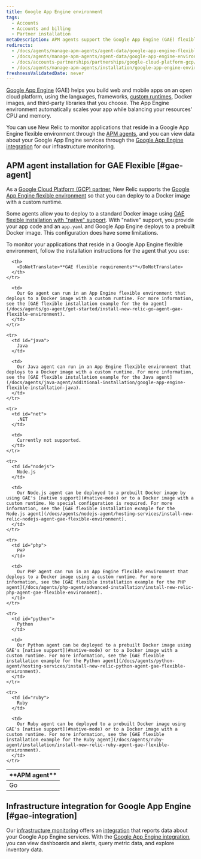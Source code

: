 ```yaml
---
title: Google App Engine environment
tags:
  - Accounts
  - Accounts and billing
  - Partner installation
metaDescription: APM agents support the Google App Engine (GAE) flexible environment to build web and mobile apps on an open cloud platform.
redirects:
  - /docs/agents/manage-apm-agents/agent-data/google-app-engine-flexible-environment
  - /docs/agents/manage-apm-agents/agent-data/google-app-engine-environment
  - /docs/accounts-partnerships/partnerships/google-cloud-platform-gcp/google-app-engine-environment
  - /docs/agents/manage-apm-agents/installation/google-app-engine-environment
freshnessValidatedDate: never
---
```


[Google App Engine](https://cloud.google.com/appengine/) (GAE) helps you build web and mobile apps on an open cloud platform, using the languages, frameworks, [custom runtimes](https://cloud.google.com/appengine/docs/flexible/custom-runtimes/), Docker images, and third-party libraries that you choose. The App Engine environment automatically scales your app while balancing your resources' CPU and memory.

You can use New Relic to monitor applications that reside in a Google App Engine flexible environment through the [APM agents](#gae-agent), and you can view data about your Google App Engine services through the [Google App Engine integration](#gae-integration) for our infrastructure monitoring.

## APM agent installation for GAE Flexible [#gae-agent]

As a [Google Cloud Platform (GCP) partner](https://newrelic.com/partner/gcp), New Relic supports the [Google App Engine flexible environment](https://cloud.google.com/appengine/docs/flexible/) so that you can deploy to a Docker image with a custom runtime.

Some agents allow you to deploy to a standard Docker image using [GAE flexible installation with "native" support](https://cloud.google.com/appengine/docs/flexible/). With "native" support, you provide your app code and an `app.yaml` and Google App Engine deploys to a prebuilt Docker image. This configuration does have some limitations.

To monitor your applications that reside in a Google App Engine flexible environment, follow the installation instructions for the <InlinePopover type="apm" /> agent that you use:

<table>
  <thead>
    <tr>
      <th style={{ width: "150px" }}>
        <DoNotTranslate>**APM agent**</DoNotTranslate>
      </th>

      <th>
        <DoNotTranslate>**GAE flexible requirements**</DoNotTranslate>
      </th>
    </tr>
  </thead>

  <tbody>
    <tr>
      <td id="go">
        Go
      </td>

      <td>
        Our Go agent can run in an App Engine flexible environment that deploys to a Docker image with a custom runtime. For more information, see the [GAE flexible installation example for the Go agent](/docs/agents/go-agent/get-started/install-new-relic-go-agent-gae-flexible-environment).
      </td>
    </tr>

    <tr>
      <td id="java">
        Java
      </td>

      <td>
        Our Java agent can run in an App Engine flexible environment that deploys to a Docker image with a custom runtime. For more information, see the [GAE flexible installation example for the Java agent](/docs/agents/java-agent/additional-installation/google-app-engine-flexible-installation-java).
      </td>
    </tr>

    <tr>
      <td id="net">
        .NET
      </td>

      <td>
        Currently not supported.
      </td>
    </tr>

    <tr>
      <td id="nodejs">
        Node.js
      </td>

      <td>
        Our Node.js agent can be deployed to a prebuilt Docker image by using GAE's [native support](#native-mode) or to a Docker image with a custom runtime. No special configuration is required. For more information, see the [GAE flexible installation example for the Node.js agent](/docs/agents/nodejs-agent/hosting-services/install-new-relic-nodejs-agent-gae-flexible-environment).
      </td>
    </tr>

    <tr>
      <td id="php">
        PHP
      </td>

      <td>
        Our PHP agent can run in an App Engine flexible environment that deploys to a Docker image using a custom runtime. For more information, see the [GAE flexible installation example for the PHP agent](/docs/agents/php-agent/advanced-installation/install-new-relic-php-agent-gae-flexible-environment).
      </td>
    </tr>

    <tr>
      <td id="python">
        Python
      </td>

      <td>
        Our Python agent can be deployed to a prebuilt Docker image using GAE's [native support](#native-mode) or to a Docker image with a custom runtime. For more information, see the [GAE flexible installation example for the Python agent](/docs/agents/python-agent/hosting-services/install-new-relic-python-agent-gae-flexible-environment).
      </td>
    </tr>

    <tr>
      <td id="ruby">
        Ruby
      </td>

      <td>
        Our Ruby agent can be deployed to a prebuilt Docker image using GAE's [native support](#native-mode) or to a Docker image with a custom runtime. For more information, see the [GAE flexible installation example for the Ruby agent](/docs/agents/ruby-agent/installation/install-new-relic-ruby-agent-gae-flexible-environment).
      </td>
    </tr>
  </tbody>
</table>

## Infrastructure integration for Google App Engine [#gae-integration]

Our [infrastructure monitoring](/docs/infrastructure) offers an [integration](/docs/infrastructure/integrations-getting-started/getting-started/introduction-infrastructure-integrations) that reports data about your Google App Engine services. With the [Google App Engine integration](/docs/gcp-gcp_appengine-integration), you can view dashboards and alerts, query metric data, and explore inventory data.
